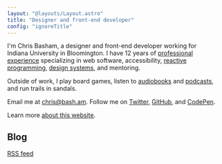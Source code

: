 ```yaml
---
layout: "@layouts/Layout.astro"
title: "Designer and front-end developer"
config: "ignoreTitle"
---
```



I'm Chris Basham, a designer and front-end developer working for Indiana&nbsp;University in Bloomington. I have 12 years of [professional experience](/resume) specializing in web software, accessibility, [reactive programming](/reactive-programming), [design systems](/design-systems), and mentoring.

Outside of work, I play board games, listen to [audiobooks](/books) and [podcasts](/podcasts), and run trails in sandals.

Email me at chris@bash.am. Follow me on [Twitter](https://twitter.com/chrisbasham), [GitHub](https://github.com/basham), and [CodePen](https://codepen.io/basham).

Learn more [about this website](/colophon).

## Blog

[RSS feed](/rss.xml)

<BlogList />
